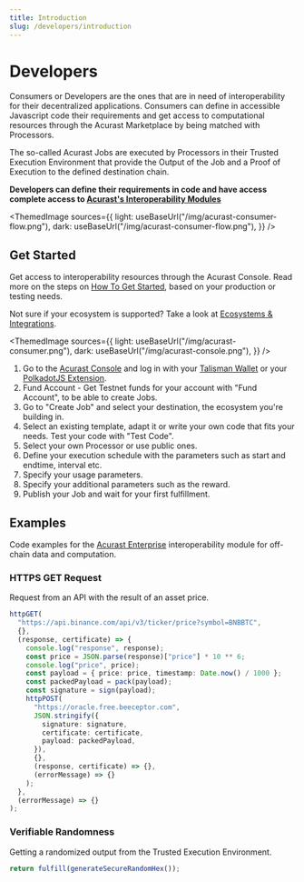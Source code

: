 ```yaml
---
title: Introduction
slug: /developers/introduction
---
```



# Developers

Consumers or Developers are the ones that are in need of interoperability for their decentralized applications. Consumers can define in accessible Javascript code their requirements and get access to computational resources through the Acurast Marketplace by being matched with Processors.

The so-called Acurast Jobs are executed by Processors in their Trusted Execution Environment that provide the Output of the Job and a Proof of Execution to the defined destination chain.

**Developers can define their requirements in code and have access complete access to [Acurast's Interoperability Modules](/acurast-protocol/interoperability/enterprise)**

<ThemedImage
  sources={{
    light: useBaseUrl("/img/acurast-consumer-flow.png"),
    dark: useBaseUrl("/img/acurast-consumer-flow.png"),
  }}
/>

## Get Started

Get access to interoperability resources through the Acurast Console. Read more on the steps on [How To Get Started](/developers/get-started), based on your production or testing needs.

Not sure if your ecosystem is supported? Take a look at [Ecosystems & Integrations](/integrations/introduction).

<div class="padding-vert--md"></div>

<ThemedImage
  sources={{
    light: useBaseUrl("/img/acurast-consumer.png"),
    dark: useBaseUrl("/img/acurast-console.png"),
  }}
/>

1. Go to the [Acurast Console](https://console.acurast.com/) and log in with your [Talisman Wallet](https://www.talisman.xyz/wallet) or your [PolkadotJS Extension](https://polkadot.js.org/extension/).
1. Fund Account - Get Testnet funds for your account with "Fund Account", to be able to create Jobs.
1. Go to "Create Job" and select your destination, the ecosystem you're building in.
1. Select an existing template, adapt it or write your own code that fits your needs. Test your code with "Test Code".
1. Select your own Processor or use public ones.
1. Define your execution schedule with the parameters such as start and endtime, interval etc.
1. Specify your usage parameters.
1. Specify your additional parameters such as the reward.
1. Publish your Job and wait for your first fulfillment.

## Examples

Code examples for the [Acurast Enterprise](/acurast-protocol/interoperability/enterprise) interoperability module for off-chain data and computation.

### HTTPS GET Request

Request from an API with the result of an asset price.

<RunnableCode>

```ts
httpGET(
  "https://api.binance.com/api/v3/ticker/price?symbol=BNBBTC",
  {},
  (response, certificate) => {
    console.log("response", response);
    const price = JSON.parse(response)["price"] * 10 ** 6;
    console.log("price", price);
    const payload = { price: price, timestamp: Date.now() / 1000 };
    const packedPayload = pack(payload);
    const signature = sign(payload);
    httpPOST(
      "https://oracle.free.beeceptor.com",
      JSON.stringify({
        signature: signature,
        certificate: certificate,
        payload: packedPayload,
      }),
      {},
      (response, certificate) => {},
      (errorMessage) => {}
    );
  },
  (errorMessage) => {}
);
```

</RunnableCode>

<div class="padding-vert--md"></div>

### Verifiable Randomness

Getting a randomized output from the Trusted Execution Environment.

<RunnableCode>

```ts
return fulfill(generateSecureRandomHex());
```

</RunnableCode>
